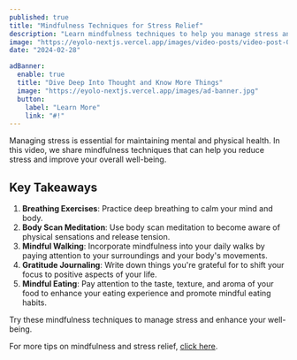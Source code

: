 ```yaml
---
published: true
title: "Mindfulness Techniques for Stress Relief"
description: "Learn mindfulness techniques to help you manage stress and improve your overall well-being."
image: "https://eyolo-nextjs.vercel.app/images/video-posts/video-post-04.jpg"
date: "2024-02-28"

adBanner:
  enable: true
  title: "Dive Deep Into Thought and Know More Things"
  image: "https://eyolo-nextjs.vercel.app/images/ad-banner.jpg"
  button:
    label: "Learn More"
    link: "#!"
---
```


Managing stress is essential for maintaining mental and physical health. In this video, we share mindfulness techniques that can help you reduce stress and improve your overall well-being.

<CustomVideo title="" type="youtube" video_id="Ix73CLI0Mo0" />

## Key Takeaways

1. **Breathing Exercises**: Practice deep breathing to calm your mind and body.
2. **Body Scan Meditation**: Use body scan meditation to become aware of physical sensations and release tension.
3. **Mindful Walking**: Incorporate mindfulness into your daily walks by paying attention to your surroundings and your body's movements.
4. **Gratitude Journaling**: Write down things you're grateful for to shift your focus to positive aspects of your life.
5. **Mindful Eating**: Pay attention to the taste, texture, and aroma of your food to enhance your eating experience and promote mindful eating habits.

Try these mindfulness techniques to manage stress and enhance your well-being.

For more tips on mindfulness and stress relief, [click here](#!).
